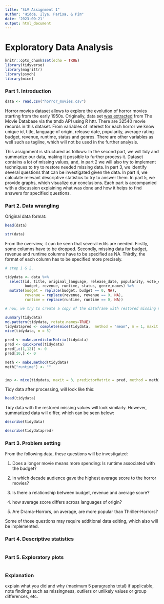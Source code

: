 ```yaml
---
title: "SLV Assignment 1"
author: "Hidde, Ilya, Parisa, & Pim"
date: '2023-09-21'
output: html_document
---
```


# Exploratory Data Analysis

```r
knitr::opts_chunk$set(echo = TRUE)
library(tidyverse)
library(magrittr)
library(psych)
library(mice)
```

### Part 1. Introduction

```r
data <- read.csv("horror_movies.csv")
```

Horror movies dataset allows to explore the evolution of horror movies starting from the early 1950s. Originally, data set [was extracted](https://www.kaggle.com/datasets/sujaykapadnis/horror-movies-dataset) from The Movie Database via the tmdb API using R httr. There are 32540 movie records in this dataset. From variables of interest for each horror we know unique id, title, language of origin, release date, popularity, average rating budget, revenue, runtime, status and genres. There are other variables as well such as tagline, which will not be used in the further analysis.

This assignment is structured as follows: In the second part, we will tidy and summarize our data, making it possible to further process it. Dataset contains a lot of missing values, and, in part 2 we will also try to implement techniques to try to restore needed missing data. In part 3, we identify several questions that can be investigated given the data. In part 4, we calculate relevant descriptive statistics to try to answer them. In part 5, we provide graphs, which visualize our conclusions. Each part is accompanied with a discussion explaining what was done and how it helps to find answers for specified questions.

### Part 2. Data wrangling

Original data format:

```r
head(data)
```

```r
str(data)
```

From the overview, it can be seen that several edits are needed. Firstly, some columns have to be dropped. Secondly, missing data for budget, revenue and runtime columns have to be specified as NA. Thirdly, the format of each column has to be specified more precisely.

```r
# step 1 & 2.

tidydata <- data %>%
  select(id, title, original_language, release_date, popularity, vote_count, vote_average,
         budget, revenue, runtime, status, genre_names) %>%
  mutate(budget = replace(budget, budget == 0, NA),
         revenue = replace(revenue, revenue == 0, NA),
         runtime = replace(runtime, runtime == 0, NA)) 

# now, we try to create a copy of the dataframe with restored missing values for budget, revenue and runtime columns

summary(tidydata)
md.pattern(tidydata, rotate.names=TRUE)
tidydatapred <- complete(mice(tidydata,  method = "mean", m = 1, maxit = 1))
mice(tidydata, m = 5)
```

```r
pred <- make.predictorMatrix(tidydata)
pred <- quickpred(tidydata)
pred[,c(1,12)] <- 0
pred[10,] <- 0

meth <- make.method(tidydata)
meth["runtime"] <- ""


imp <- mice(tidydata, maxit = 3, predictorMatrix = pred, method = meth)
```





Tidy data after processing, will look like this:
```r
head(tidydata)
```

Tidy data with the restored missing values will look similarly. However, summarized data will differ, which can be seen below:

```r
describe(tidydata)
```

```r
describe(tidydatapred)
```

### Part 3. Problem setting

From the following data, these questions will be investigated:

1. Does a longer movie means more spending: Is runtime associated with the budget? 

2. In which decade audience gave the highest average score to the horror movies?

3. Is there a relationship between budget, revenue and average score?

4. how average score differs across languages of origin?

5. Are Drama-Horrors, on average, are more popular than Thriller-Horrors?

Some of those questions may require additional data editing, which also will be implemented.

### Part 4. Descriptive statistics

```r

```



### Part 5. Exploratory plots

```r

```



### Explanation

explain what you did and why (maximum 5 paragraphs total) if applicable, note findings such as missingness, outliers or unlikely values or group differences, etc.